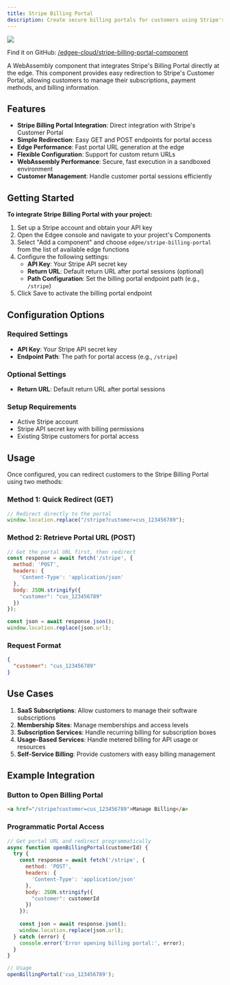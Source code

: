 ```yaml
---
title: Stripe Billing Portal
description: Create secure billing portals for customers using Stripe's billing infrastructure, **powered by edge functions**.
---
```


<img src="/images/banners/stripe-billing-portal.png" className="rounded-lg" noZoom />


<EdgeeSdk />

Find it on GitHub: [<Icon icon="github" iconType="solid" /> /edgee-cloud/stripe-billing-portal-component](https://github.com/edgee-cloud/stripe-billing-portal-component)

A WebAssembly component that integrates Stripe's Billing Portal directly at the edge. This component provides easy redirection to Stripe's Customer Portal, allowing customers to manage their subscriptions, payment methods, and billing information.

## Features

- **Stripe Billing Portal Integration**: Direct integration with Stripe's Customer Portal
- **Simple Redirection**: Easy GET and POST endpoints for portal access
- **Edge Performance**: Fast portal URL generation at the edge
- **Flexible Configuration**: Support for custom return URLs
- **WebAssembly Performance**: Secure, fast execution in a sandboxed environment
- **Customer Management**: Handle customer portal sessions efficiently

## Getting Started

**To integrate Stripe Billing Portal with your project:**

1. Set up a Stripe account and obtain your API key
2. Open the Edgee console and navigate to your project's Components
3. Select "Add a component" and choose `edgee/stripe-billing-portal` from the list of available edge functions
4. Configure the following settings:
   - **API Key**: Your Stripe API secret key
   - **Return URL**: Default return URL after portal sessions (optional)
   - **Path Configuration**: Set the billing portal endpoint path (e.g., `/stripe`)
5. Click Save to activate the billing portal endpoint

## Configuration Options

### Required Settings
- **API Key**: Your Stripe API secret key
- **Endpoint Path**: The path for portal access (e.g., `/stripe`)

### Optional Settings
- **Return URL**: Default return URL after portal sessions

### Setup Requirements
- Active Stripe account
- Stripe API secret key with billing permissions
- Existing Stripe customers for portal access

## Usage

Once configured, you can redirect customers to the Stripe Billing Portal using two methods:

### Method 1: Quick Redirect (GET)
```javascript
// Redirect directly to the portal
window.location.replace("/stripe?customer=cus_123456789");
```

### Method 2: Retrieve Portal URL (POST)
```javascript
// Get the portal URL first, then redirect
const response = await fetch('/stripe', {
  method: 'POST',
  headers: {
    'Content-Type': 'application/json'
  },
  body: JSON.stringify({
    "customer": "cus_123456789"
  })
});

const json = await response.json();
window.location.replace(json.url);
```

### Request Format
```json
{
  "customer": "cus_123456789"
}
```

## Use Cases

1. **SaaS Subscriptions**: Allow customers to manage their software subscriptions
2. **Membership Sites**: Manage memberships and access levels
3. **Subscription Services**: Handle recurring billing for subscription boxes
4. **Usage-Based Services**: Handle metered billing for API usage or resources
5. **Self-Service Billing**: Provide customers with easy billing management

## Example Integration

### Button to Open Billing Portal
```html
<a href="/stripe?customer=cus_123456789">Manage Billing</a>
```

### Programmatic Portal Access
```javascript
// Get portal URL and redirect programmatically
async function openBillingPortal(customerId) {
  try {
    const response = await fetch('/stripe', {
      method: 'POST',
      headers: {
        'Content-Type': 'application/json'
      },
      body: JSON.stringify({
        "customer": customerId
      })
    });
    
    const json = await response.json();
    window.location.replace(json.url);
  } catch (error) {
    console.error('Error opening billing portal:', error);
  }
}

// Usage
openBillingPortal('cus_123456789');
```

